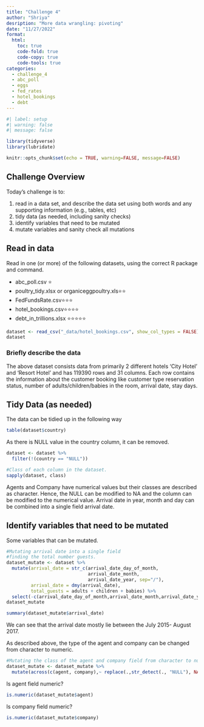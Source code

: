 ```yaml
---
title: "Challenge 4"
author: "Shriya"
desription: "More data wrangling: pivoting"
date: "11/27/2022"
format:
  html:
    toc: true
    code-fold: true
    code-copy: true
    code-tools: true
categories:
  - challenge_4
  - abc_poll
  - eggs
  - fed_rates
  - hotel_bookings
  - debt
---
```


```r
#| label: setup
#| warning: false
#| message: false

library(tidyverse)
library(lubridate)

knitr::opts_chunk$set(echo = TRUE, warning=FALSE, message=FALSE)
```

## Challenge Overview

Today's challenge is to:

1)  read in a data set, and describe the data set using both words and any supporting information (e.g., tables, etc)
2)  tidy data (as needed, including sanity checks)
3)  identify variables that need to be mutated
4)  mutate variables and sanity check all mutations

## Read in data

Read in one (or more) of the following datasets, using the correct R package and command.

-   abc_poll.csv ⭐
-   poultry_tidy.xlsx or organiceggpoultry.xls⭐⭐
-   FedFundsRate.csv⭐⭐⭐
-   hotel_bookings.csv⭐⭐⭐⭐
-   debt_in_trillions.xlsx ⭐⭐⭐⭐⭐

```r
dataset <- read_csv("_data/hotel_bookings.csv", show_col_types = FALSE)
dataset

```

### Briefly describe the data

The above dataset consists data from primarily 2 different hotels 'City Hotel' and 'Resort Hotel' and has 119390 rows and 31 columns. Each row contains the information about the customer booking like customer type reservation status, number of adults/children/babies in the room, arrival date, stay days. 

## Tidy Data (as needed)

The data can be tidied up in the following way

```r
table(dataset$country)

```

As there is NULL value in the country column, it can be removed.

```r
dataset <- dataset %>% 
  filter(!(country == "NULL"))
```

```r
#Class of each column in the dataset.
sapply(dataset, class)
```

Agents and Company have numerical values but their classes are described as character. Hence, the NULL can be modified to NA and the column can be modified to the numerical value. 
Arrival date in year, month and day can be combined into a single field arrival date.


## Identify variables that need to be mutated
Some variables that can be mutated.


```r
#Mutating arrival date into a single field
#finding the total number guests.
dataset_mutate <- dataset %>% 
  mutate(arrival_date = str_c(arrival_date_day_of_month,
                              arrival_date_month,
                              arrival_date_year, sep="/"),
         arrival_date = dmy(arrival_date),
         total_guests = adults + children + babies) %>% 
  select(-c(arrival_date_day_of_month,arrival_date_month,arrival_date_year))
dataset_mutate
```

```r
summary(dataset_mutate$arrival_date)
```


We can see that the arrival date mostly lie between the July 2015- August 2017. 


As described above, the type of the agent and company can be changed from character to numeric.


```r
#Mutating the class of the agent and company field from character to numeric
dataset_mutate <- dataset_mutate %>%
  mutate(across(c(agent, company),~ replace(.,str_detect(., "NULL"), NA))) %>% mutate_at(vars(agent, company),as.numeric)

```

Is agent field numeric?
```r
is.numeric(dataset_mutate$agent)
```
Is company field numeric?
```r
is.numeric(dataset_mutate$company)
```

